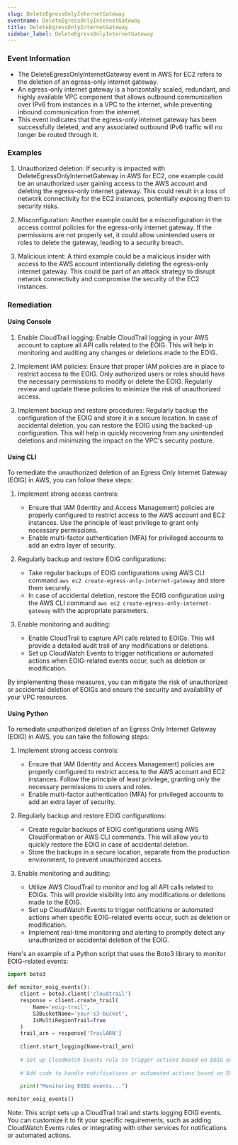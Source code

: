 ```yaml
--- 
slug: DeleteEgressOnlyInternetGateway
eventname: DeleteEgressOnlyInternetGateway
title: DeleteEgressOnlyInternetGateway
sidebar_label: DeleteEgressOnlyInternetGateway
---
```

                       
### Event Information

- The DeleteEgressOnlyInternetGateway event in AWS for EC2 refers to the deletion of an egress-only internet gateway.
- An egress-only internet gateway is a horizontally scaled, redundant, and highly available VPC component that allows outbound communication over IPv6 from instances in a VPC to the internet, while preventing inbound communication from the internet.
- This event indicates that the egress-only internet gateway has been successfully deleted, and any associated outbound IPv6 traffic will no longer be routed through it.


### Examples

1. Unauthorized deletion: If security is impacted with DeleteEgressOnlyInternetGateway in AWS for EC2, one example could be an unauthorized user gaining access to the AWS account and deleting the egress-only internet gateway. This could result in a loss of network connectivity for the EC2 instances, potentially exposing them to security risks.

2. Misconfiguration: Another example could be a misconfiguration in the access control policies for the egress-only internet gateway. If the permissions are not properly set, it could allow unintended users or roles to delete the gateway, leading to a security breach.

3. Malicious intent: A third example could be a malicious insider with access to the AWS account intentionally deleting the egress-only internet gateway. This could be part of an attack strategy to disrupt network connectivity and compromise the security of the EC2 instances.

### Remediation

#### Using Console

1. Enable CloudTrail logging: Enable CloudTrail logging in your AWS account to capture all API calls related to the EOIG. This will help in monitoring and auditing any changes or deletions made to the EOIG.

2. Implement IAM policies: Ensure that proper IAM policies are in place to restrict access to the EOIG. Only authorized users or roles should have the necessary permissions to modify or delete the EOIG. Regularly review and update these policies to minimize the risk of unauthorized access.

3. Implement backup and restore procedures: Regularly backup the configuration of the EOIG and store it in a secure location. In case of accidental deletion, you can restore the EOIG using the backed-up configuration. This will help in quickly recovering from any unintended deletions and minimizing the impact on the VPC's security posture.

#### Using CLI

To remediate the unauthorized deletion of an Egress Only Internet Gateway (EOIG) in AWS, you can follow these steps:

1. Implement strong access controls:
   - Ensure that IAM (Identity and Access Management) policies are properly configured to restrict access to the AWS account and EC2 instances. Use the principle of least privilege to grant only necessary permissions.
   - Enable multi-factor authentication (MFA) for privileged accounts to add an extra layer of security.

2. Regularly backup and restore EOIG configurations:
   - Take regular backups of EOIG configurations using AWS CLI command `aws ec2 create-egress-only-internet-gateway` and store them securely.
   - In case of accidental deletion, restore the EOIG configuration using the AWS CLI command `aws ec2 create-egress-only-internet-gateway` with the appropriate parameters.

3. Enable monitoring and auditing:
   - Enable CloudTrail to capture API calls related to EOIGs. This will provide a detailed audit trail of any modifications or deletions.
   - Set up CloudWatch Events to trigger notifications or automated actions when EOIG-related events occur, such as deletion or modification.

By implementing these measures, you can mitigate the risk of unauthorized or accidental deletion of EOIGs and ensure the security and availability of your VPC resources.

#### Using Python

To remediate unauthorized deletion of an Egress Only Internet Gateway (EOIG) in AWS, you can take the following steps:

1. Implement strong access controls:
   - Ensure that IAM (Identity and Access Management) policies are properly configured to restrict access to the AWS account and EC2 instances. Follow the principle of least privilege, granting only the necessary permissions to users and roles.
   - Enable multi-factor authentication (MFA) for privileged accounts to add an extra layer of security.

2. Regularly backup and restore EOIG configurations:
   - Create regular backups of EOIG configurations using AWS CloudFormation or AWS CLI commands. This will allow you to quickly restore the EOIG in case of accidental deletion.
   - Store the backups in a secure location, separate from the production environment, to prevent unauthorized access.

3. Enable monitoring and auditing:
   - Utilize AWS CloudTrail to monitor and log all API calls related to EOIGs. This will provide visibility into any modifications or deletions made to the EOIG.
   - Set up CloudWatch Events to trigger notifications or automated actions when specific EOIG-related events occur, such as deletion or modification.
   - Implement real-time monitoring and alerting to promptly detect any unauthorized or accidental deletion of the EOIG.

Here's an example of a Python script that uses the Boto3 library to monitor EOIG-related events:

```python
import boto3

def monitor_eoig_events():
    client = boto3.client('cloudtrail')
    response = client.create_trail(
        Name='eoig-trail',
        S3BucketName='your-s3-bucket',
        IsMultiRegionTrail=True
    )
    trail_arn = response['TrailARN']
    
    client.start_logging(Name=trail_arn)
    
    # Set up CloudWatch Events rule to trigger actions based on EOIG events
    
    # Add code to handle notifications or automated actions based on EOIG events
    
    print("Monitoring EOIG events...")

monitor_eoig_events()
```

Note: This script sets up a CloudTrail trail and starts logging EOIG events. You can customize it to fit your specific requirements, such as adding CloudWatch Events rules or integrating with other services for notifications or automated actions.


 